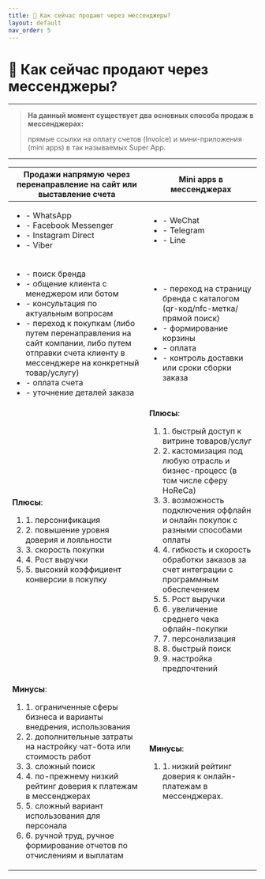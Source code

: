 ```yaml
---
title: 💸 Как сейчас продают через мессенджеры?
layout: default
nav_order: 5
---
```


# 💸 Как сейчас продают через мессенджеры?

---

> **На данный момент существует два основных способа продаж в мессенджерах:**
>
> прямые ссылки на оплату счетов (Invoice) и мини-приложения (mini apps) в так называемых Super App.
---

| Продажи напрямую через перенаправление на сайт или выставление счета     | Mini apps в мессенджерах |
| ----------- | ----------- |
| <ul> <li>- WhatsApp</li> <li>- Facebook Messenger</li> <li>- Instagram Direct</li>  <li>- Viber</li> </ul> | <ul><li>- WeChat</li> <li>- Telegram</li> <li>- Line</li></ul>|
| <ul><li>- поиск бренда</li><li>- общение клиента с менеджером или ботом</li><li>- консультация по актуальным вопросам</li><li>- переход к покупкам (либо путем перенаправления на сайт компании, либо путем отправки счета клиенту в мессенджере на конкретный товар/услугу)</li><li>- оплата счета</li><li>- уточнение деталей заказа</li></ul> | <ul><li>- переход на страницу бренда с каталогом (qr-код/nfc-метка/прямой поиск)</li><li>- формирование корзины</li><li>- оплата</li><li>- контроль доставки или сроки сборки заказа</li></ul> |
| **Плюсы**: <ol><li>1. персонификация</li><li>2. повышение уровня доверия и лояльности</li><li>3. скорость покупки</li><li>4. Рост выручки</li><li>5. высокий коэффициент конверсии в покупку</li></ol> | **Плюсы**: <ol><li>1. быстрый доступ к витрине товаров/услуг</li><li>2. кастомизация под любую отрасль и бизнес-процесс (в том числе сферу HoReCa)</li><li>3. возможность подключения оффлайн и онлайн покупок с разными способами оплаты</li><li>4. гибкость и скорость обработки заказов за счет интеграции с программным обеспечением</li><li>5. Рост выручки</li><li>6. увеличение среднего чека офлайн-покупки</li><li>7. персонализация</li><li>8. быстрый поиск</li><li>9. настройка предпочтений</li></ol> |
| **Минусы**: <ol><li>1. ограниченные сферы бизнеса и варианты внедрения, использования</li><li>2. дополнительные затраты на настройку чат-бота или стоимость работ</li><li>3. сложный поиск</li><li>4. по-прежнему низкий рейтинг доверия к платежам в мессенджерах</li><li>5. сложный вариант использования для персонала</li><li>6. ручной труд, ручное формирование отчетов по отчислениям и выплатам</li></ol> | **Минусы**: <ol><li>1. низкий рейтинг доверия к онлайн-платежам в мессенджерах.</li></ol>|
